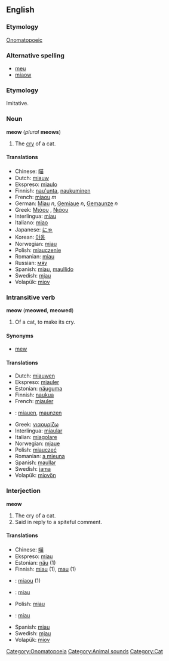 ==English==

===Etymology===
[[Onomatopoeic]]
[[Category:Onomatopoeia]]

===Alternative spelling===
*[[meu]]
*[[miaow]]

===Etymology===
Imitative.

===Noun===
'''meow''' (''plural'' '''meows''')

#The [[cry]] of a cat.

====Translations====
*Chinese: [[喵]]
*Dutch: [[miauw]]
*Ekspreso: [[miaulo]]
*Finnish: [[nau'unta]], [[naukuminen]]
*French: [[miaou#French|miaou]] ''m''
*German: [[Miau]] ''n'', [[Gemiaue]] ''n'', [[Gemaunze]] ''n''
*Greek: [[Μιάου]] , [[Νιάου]]
*Interlingua: [[miau]]
*Italiano:  [[miao]]
*Japanese: [[にゃ]]
*Korean: [[야옹]]
*Norwegian: [[mjau]]
*Polish: [[miauczenie]]
*Romanian: [[miau]]
*Russian: [[мяу]]
*Spanish: [[miau]], [[maullido]]
*Swedish: [[mjau]]
*Volapük: [[miov]]

===Intransitive verb===
'''meow''' ('''meowed''', '''meowed''')

#Of a cat, to make its cry.

====Synonyms====
*[[mew]]

====Translations====
*Dutch: [[miauwen]]
*Ekspreso: [[miauler]]
*Estonian: [[näuguma]]
*Finnish: [[naukua]]
*French: [[miauler]]
* {{de}}: [[miauen]], [[maunzen]]
*Greek: [[νιαουρίζω]]
*Interlingua: [[miaular]]
*Italian: [[miagolare]]
*Norwegian: [[mjaue]]
*Polish: [[miauczeć]]
*Romanian: [[a mieuna]]
*Spanish: [[maullar]]
*Swedish: [[jama]]
*Volapük: [[miovön]]

===Interjection===
'''meow'''

#The cry of a cat.
#Said in reply to a spiteful comment.

====Translations====

*Chinese: [[喵]]
*Ekspreso: [[miau]]
*Estonian: [[näu]] (1)
*Finnish: [[miau#Finnish|miau]] (1), [[mau#Finnish|mau]] (1)
* {{fr}}: [[miaou]] (1)
* {{de}}: [[miau]]
*Polish: [[miau]]
* {{ro}}: [[miau]]
*Spanish: [[miau]]
*Swedish: [[mjau]]
*Volapük: [[miov]]
[[Category:Animal sounds]]
[[Category:Cat]]